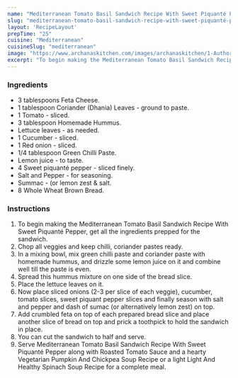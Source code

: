 ---
name: "Mediterranean Tomato Basil Sandwich Recipe With Sweet Piquanté Pepper"
slug: "mediterranean-tomato-basil-sandwich-recipe-with-sweet-piquanté-pepper"
layout: 'RecipeLayout'
prepTime: "25"
cuisine: "Mediterranean"
cuisineSlug: "mediterranean"
image: "https://www.archanaskitchen.com/images/archanaskitchen/1-Author/Sadafabbasi79-yahoo.com/mediterranian_sandwich_recipe_with_hummus_and_salad.JPG"
excerpt: "To begin making the Mediterranean Tomato Basil Sandwich Recipe With Sweet Piquanté Pepper, get all the ingredients prepped for the sandwich"
---

### Ingredients

- 3 tablespoons Feta Cheese.
- 1 tablespoon Coriander (Dhania) Leaves - ground to paste.
- 1 Tomato - sliced.
- 3 tablespoon Homemade Hummus.
- Lettuce leaves - as needed.
- 1 Cucumber - sliced.
- 1 Red onion - sliced.
- 1/4 tablespoon Green Chilli Paste.
- Lemon juice - to taste.
- 4 Sweet piquanté pepper - sliced finely.
- Salt and Pepper - for seasoning.
- Summac - (or lemon zest & salt.
- 8 Whole Wheat Brown Bread.

### Instructions

1. To begin making the Mediterranean Tomato Basil Sandwich Recipe With Sweet Piquanté Pepper, get all the ingredients prepped for the sandwich.
1. Chop all veggies and keep chilli, coriander pastes ready.
1. In a mixing bowl, mix green chilli paste and coriander paste with homemade hummus, and drizzle some lemon juice on it and combine well till the paste is even.
1. Spread this hummus mixture on one side of the bread slice.
1. Place the lettuce leaves on it.
1. Now place sliced onions (2-3 per slice of each veggie), cucumber, tomato slices, sweet piquant pepper slices and finally season with salt and pepper and dash of sumac (or alternatively lemon zest) on top.
1. Add crumbled feta on top of each prepared bread slice and place another slice of bread on top and prick a toothpick to hold the sandwich in place.
1. You can cut the sandwich to half and serve.
1. Serve Mediterranean Tomato Basil Sandwich Recipe With Sweet Piquanté Pepper along with Roasted Tomato Sauce and a hearty Vegetarian Pumpkin And Chickpea Soup Recipe or a light Light And Healthy Spinach Soup Recipe for a complete meal.
